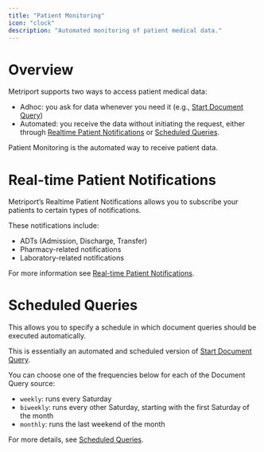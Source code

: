 ```yaml
---
title: "Patient Monitoring"
icon: "clock"
description: "Automated monitoring of patient medical data."
---
```


# Overview
Metriport supports two ways to access patient medical data:  
 - Adhoc: you ask for data whenever you need it (e.g., [Start Document Query](/medical-api/api-reference/document/start-document-query))  
 - Automated: you receive the data without initiating the request, either through [Realtime Patient Notifications](/medical-api/handling-data/realtime-patient-notifications) 
 or [Scheduled Queries](/medical-api/handling-data/scheduled-queries).

Patient Monitoring is the automated way to receive patient data.

# Real-time Patient Notifications
Metriport’s Realtime Patient Notifications allows you to subscribe your patients to certain types of notifications.

These notifications include:  
 - ADTs (Admission, Discharge, Transfer)  
 - Pharmacy-related notifications  
 - Laboratory-related notifications  

For more information see [Real-time Patient Notifications](/medical-api/handling-data/realtime-patient-notifications).

# Scheduled Queries
This allows you to specify a schedule in which document queries should be executed automatically.

This is essentially an automated and scheduled version of [Start Document Query](/medical-api/api-reference/document/start-document-query).

You can choose one of the frequencies below for each of the Document Query source:
 - `weekly`: runs every Saturday
 - `biweekly`: runs every other Saturday, starting with the first Saturday of the month
 - `monthly`: runs the last weekend of the month

For more details, see [Scheduled Queries](/medical-api/handling-data/scheduled-queries).

